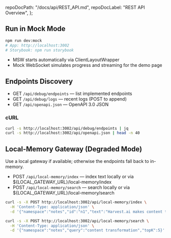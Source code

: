 
  repoDocPath: "/docs/api/REST_API.md",
  repoDocLabel: "REST API Overview",
};

<Meta title="Docs/Dev & API" />

## Run in Mock Mode

```bash
npm run dev:mock
# App: http://localhost:3002
# Storybook: npm run storybook
```

- MSW starts automatically via ClientLayoutWrapper
- Mock WebSocket simulates progress and streaming for the demo page

## Endpoints Discovery

- GET `/api/debug/endpoints` — list implemented endpoints
- GET `/api/debug/logs` — recent logs (POST to append)
- GET `/api/openapi.json` — OpenAPI 3.0 JSON

### cURL

```bash
curl -s http://localhost:3002/api/debug/endpoints | jq
curl -s http://localhost:3002/api/openapi.json | head -n 40
```

## Local-Memory Gateway (Degraded Mode)

Use a local gateway if available; otherwise the endpoints fall back to in-memory.

- POST `/api/local-memory/index` — index text locally or via ${LOCAL_GATEWAY_URL}/local-memory/index
- POST `/api/local-memory/search` — search locally or via ${LOCAL_GATEWAY_URL}/local-memory/search

```bash
curl -s -X POST http://localhost:3002/api/local-memory/index \
  -H 'Content-Type: application/json' \
  -d '{"namespace":"notes","id":"n1","text":"Harvest.ai makes content transformation easy"}' | jq

curl -s -X POST http://localhost:3002/api/local-memory/search \
  -H 'Content-Type: application/json' \
  -d '{"namespace":"notes","query":"content transformation","topK":5}' | jq
```
